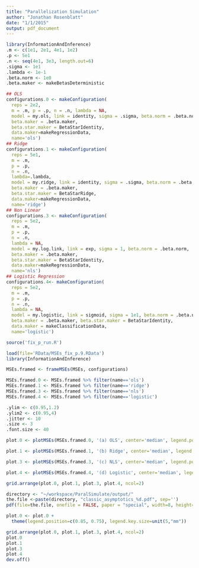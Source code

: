 ```yaml
---
title: "Parallelization Simulation"
author: "Jonathan Rosenblatt"
date: "1/1/2015"
output: pdf_document
---
```


```r
library(InformationAndInference)
.m <- c(1e1, 2e1, 4e1, 1e2)
.p <- 5e1
.n <- seq(4e1, 3e3, length.out=6)
.sigma <- 1e1
.lambda <- 1e-1
.beta.norm <- 1e0
.beta.maker <- makeBetasDeterministic

## OLS
configurations.0 <- makeConfiguration(
  reps = 2e2, 
  m = .m, p = .p, n = .n, lambda = NA, 
  model = my.ols, link = identity, sigma = .sigma, beta.norm = .beta.norm,
  beta.maker = .beta.maker, 
  beta.star.maker = BetaStarIdentity,
  data.maker=makeRegressionData,
  name='ols') 
## Ridge
configurations.1 <- makeConfiguration(
  reps = 5e1,
  m = .m, 
  p = .p, 
  n = .n, 
  lambda=.lambda,
  model = my.ridge, link = identity, sigma = .sigma, beta.norm = .beta.norm,
  beta.maker = .beta.maker, 
  beta.star.maker = BetaStarRidge,
  data.maker=makeRegressionData,
  name='ridge') 
## Non Linear
configurations.3 <- makeConfiguration(
  reps = 5e2, 
  m = .m, 
  p = .p, 
  n = .n, 
  lambda = NA, 
  model = my.log.link, link = exp, sigma = 1, beta.norm = .beta.norm,
  beta.maker = .beta.maker, 
  beta.star.maker = BetaStarIdentity, 
  data.maker=makeRegressionData,
  name='nls') 
## Logistic Regression
configurations.4<- makeConfiguration(
  reps = 5e2, 
  m = .m, 
  p = .p, 
  n = .n, 
  lambda = NA, 
  model = my.logistic, link = sigmoid, sigma = 1e1, beta.norm = .beta.norm,
  beta.maker = .beta.maker, beta.star.maker = BetaStarIdentity, 
  data.maker = makeClassificationData,
  name='logistic') 
```


```r
source('fix_p_run.R')
```

```r
load(file='RData/MSEs_fix_p.9.RData') 
library(InformationAndInference)

MSEs.framed <- frameMSEs(MSEs, configurations)

MSEs.framed.0 <- MSEs.framed %>% filter(name=='ols')
MSEs.framed.1 <- MSEs.framed %>% filter(name=='ridge')
MSEs.framed.3 <- MSEs.framed %>% filter(name=='nls')
MSEs.framed.4 <- MSEs.framed %>% filter(name=='logistic')
```


```r
.ylim <- c(0.95,1.2)
.ylim2 <- c(0.95,4)
.jitter <- 10
.size <- 3
.font.size <- 40

plot.0 <- plotMSEs(MSEs.framed.0, '(a) OLS', center='median', legend.position='none', y.lim=.ylim, jitter=.jitter, size = .size, font.size = .font.size)

plot.1 <- plotMSEs(MSEs.framed.1, '(b) Ridge', center='median', legend.position='none', y.lim=.ylim, jitter=.jitter, size = .size, font.size = .font.size)

plot.3 <- plotMSEs(MSEs.framed.3, '(c) NLS', center='median', legend.position='none', jitter=.jitter, y.lim=.ylim2, size = .size, font.size = .font.size)

plot.4 <- plotMSEs(MSEs.framed.4, '(d) Logistic', center='median', legend.position='none', jitter=.jitter, y.lim=.ylim2, size = .size, font.size = .font.size)

grid.arrange(plot.0, plot.1, plot.3, plot.4, ncol=2)
```


```r
directory <- "~/workspace/ParalSimulate/output/"
the.file <-paste(directory, "classic_asymptotics_%d.pdf", sep='')
pdf(file=the.file, onefile = FALSE, paper = "special", width=8, height=8)

plot.0 <- plot.0 +
  theme(legend.position=c(0.85, 0.75), legend.key.size=unit(5,"mm"))

grid.arrange(plot.0, plot.1, plot.3, plot.4, ncol=2)
plot.0
plot.1
plot.3
plot.4
dev.off()
```



